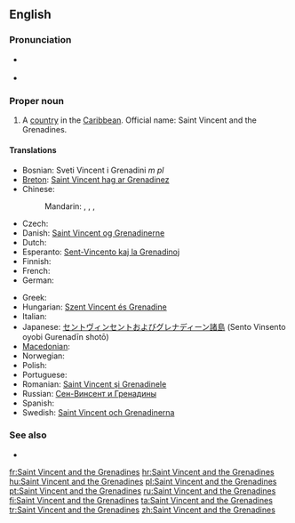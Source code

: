 ==English==
{{wikipedia}}

===Pronunciation===
* {{a|UK|US}} {{IPA|/seɪnt ˈvɪnt.sənt ænd ðə ˌɡɹɛn.əˈdiːnz/}}
* {{audio|en-us-Saint Vincent and the Grenadines.ogg|Audio (US)}}

===Proper noun===
{{en-proper noun}}

# A [[country]] in the [[Caribbean]]. Official name: Saint Vincent and the Grenadines.

====Translations====
{{trans-top|country in the Caribbean}}
* Bosnian: Sveti Vincent i Grenadini ''m pl''
* [[Breton]]: [[Saint Vincent hag ar Grenadinez]]
* Chinese:
*: Mandarin: {{t|zh|聖文森特和格林納丁斯|sc=Hani}}, {{t|zh|圣文森特和格林纳丁斯|tr=Shèngwénsēntè hé Gélínnàdīngsī|sc=Hani}}, {{t|zh|聖文森及格瑞納丁|sc=Hani}}, {{t|zh|圣文森及格瑞纳丁|tr=Shèngwénsēn Jígéruìnàdīng|sc=Hani}}
* Czech: {{t-|cs|Svatý Vincenc a Grenadiny}}
* Danish: [[Saint Vincent og Grenadinerne]]
* Dutch: {{t+|nl|Saint Vincent en de Grenadines}}
* Esperanto: [[Sent-Vincento kaj la Grenadinoj]]
* Finnish: {{t+|fi|Saint Vincent ja Grenadiinit}}
* French: {{t+|fr|Saint-Vincent-et-Grenadines|f|p}}
* German: {{t+|de|St. Vincent und die Grenadinen}}
{{trans-mid}}
* Greek: {{t+|el|Άγιος Βικέντιος και Γρεναδίνες|m|tr=Ágios Vikéntios kai Grenadínes}}
* Hungarian: [[Szent Vincent és Grenadine]]
* Italian: {{t-|it|Saint Vincent e Grenadine}}
* Japanese: [[セントヴィンセントおよびグレナディーン諸島]] (Sento Vinsento oyobi Gurenadīn shotō)
* [[Macedonian]]: {{t|mk|Свети Винсент и Гренадини|tr=Svéti Vínsent i Grenadíni}}
* Norwegian: {{t-|no|Saint Vincent og Grenadinene}}
* Polish: {{t+|pl|Saint Vincent i Grenadyny}}
* Portuguese: {{t+|pt|São Vicente e Granadinas}}
* Romanian: [[Saint Vincent şi Grenadinele]]
* Russian: [[Сен-Винсент и Гренадины]]
* Spanish: {{t+|es|San Vicente y las Granadinas}}
* Swedish: [[Saint Vincent och Grenadinerna]]
{{trans-bottom}}

===See also===
* {{list|en|countries of North America}}

[[fr:Saint Vincent and the Grenadines]]
[[hr:Saint Vincent and the Grenadines]]
[[hu:Saint Vincent and the Grenadines]]
[[pl:Saint Vincent and the Grenadines]]
[[pt:Saint Vincent and the Grenadines]]
[[ru:Saint Vincent and the Grenadines]]
[[fi:Saint Vincent and the Grenadines]]
[[ta:Saint Vincent and the Grenadines]]
[[tr:Saint Vincent and the Grenadines]]
[[zh:Saint Vincent and the Grenadines]]